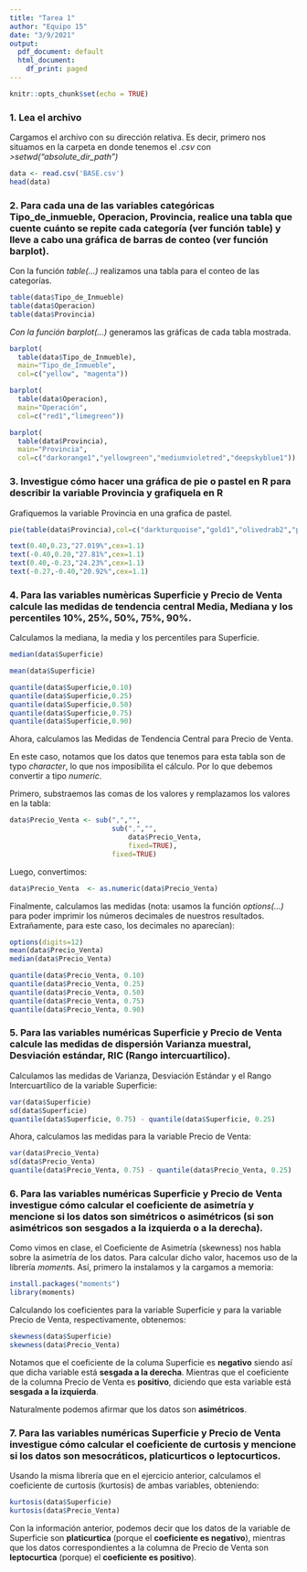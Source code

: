 ```yaml
---
title: "Tarea 1"
author: "Equipo 15"
date: "3/9/2021"
output:
  pdf_document: default
  html_document:
    df_print: paged
---
```


```r
knitr::opts_chunk$set(echo = TRUE)
```

### 1. Lea el archivo

Cargamos el archivo con su dirección relativa. Es decir, primero nos situamos en la carpeta en donde tenemos el *.csv* con *\>setwd("absolute_dir_path")*

```r
data <- read.csv('BASE.csv')
head(data)
```

### 2. Para cada una de las variables categóricas Tipo_de_inmueble, Operacion, Provincia, realice una tabla que cuente cuánto se repite cada categoría (ver función table) y lleve a cabo una gráfica de barras de conteo (ver función barplot).

Con la función *table(...)* realizamos una tabla para el conteo de las categorías.

```r
table(data$Tipo_de_Inmueble)
table(data$Operacion)
table(data$Provincia)
```

*Con la función barplot(...)* generamos las gráficas de cada tabla mostrada.

```r
barplot(
  table(data$Tipo_de_Inmueble), 
  main="Tipo_de_Inmueble", 
  col=c("yellow", "magenta"))
```

```r
barplot(
  table(data$Operacion), 
  main="Operación", 
  col=c("red1","limegreen"))
```

```r
barplot(
  table(data$Provincia),
  main="Provincia",
  col=c("darkorange1","yellowgreen","mediumvioletred","deepskyblue1"))
```

### 3. Investigue cómo hacer una gráfica de pie o pastel en R para describir la variable Provincia y grafiquela en R

Grafiquemos la variable Provincia en una grafica de pastel.

```r
pie(table(data$Provincia),col=c("darkturquoise","gold1","olivedrab2","plum1"))

text(0.40,0.23,"27.019%",cex=1.1)
text(-0.40,0.20,"27.81%",cex=1.1)
text(0.40,-0.23,"24.23%",cex=1.1)
text(-0.27,-0.40,"20.92%",cex=1.1)
```

### 4. Para las variables numèricas Superficie y Precio de Venta calcule las medidas de tendencia central Media, Mediana y los percentiles 10%, 25%, 50%, 75%, 90%.

Calculamos la mediana, la media y los percentiles para Superficie.

```r
median(data$Superficie)

mean(data$Superficie)

quantile(data$Superficie,0.10)
quantile(data$Superficie,0.25)
quantile(data$Superficie,0.50)
quantile(data$Superficie,0.75)
quantile(data$Superficie,0.90)
```

Ahora, calculamos las Medidas de Tendencia Central para Precio de Venta.

En este caso, notamos que los datos que tenemos para esta tabla son de typo *character*, lo que nos imposibilita el cálculo. Por lo que debemos convertir a tipo *numeric*.

Primero, substraemos las comas de los valores y remplazamos los valores en la tabla:

```r
data$Precio_Venta <- sub(",","", 
                         sub(",","", 
                             data$Precio_Venta,
                             fixed=TRUE), 
                         fixed=TRUE)
```

Luego, convertimos:

```r
data$Precio_Venta  <- as.numeric(data$Precio_Venta)
```

Finalmente, calculamos las medidas (nota: usamos la función *options(...)* para poder imprimir los números decimales de nuestros resultados. Extrañamente, para este caso, los decimales no aparecían):

```r
options(digits=12)
mean(data$Precio_Venta)
median(data$Precio_Venta)

quantile(data$Precio_Venta, 0.10)
quantile(data$Precio_Venta, 0.25)
quantile(data$Precio_Venta, 0.50)
quantile(data$Precio_Venta, 0.75)
quantile(data$Precio_Venta, 0.90)
```

### 5. Para las variables numéricas Superficie y Precio de Venta calcule las medidas de dispersión Varianza muestral, Desviación estándar, RIC (Rango intercuartílico).

Calculamos las medidas de Varianza, Desviación Estándar y el Rango Intercuartílico de la variable Superficie:

```r
var(data$Superficie)
sd(data$Superficie)
quantile(data$Superficie, 0.75) - quantile(data$Superficie, 0.25)
```

Ahora, calculamos las medidas para la variable Precio de Venta:

```r
var(data$Precio_Venta)
sd(data$Precio_Venta)
quantile(data$Precio_Venta, 0.75) - quantile(data$Precio_Venta, 0.25)
```

### 6. Para las variables numéricas Superficie y Precio de Venta investigue cómo calcular el coeficiente de asimetría y mencione si los datos son simétricos o asimétricos (si son asimétricos son sesgados a la izquierda o a la derecha).

Como vimos en clase, el Coeficiente de Asimetría (skewness) nos habla sobre la asimetría de los datos. Para calcular dicho valor, hacemos uso de la librería *moment*s. Así, primero la instalamos y la cargamos a memoria:

```r
install.packages("moments")
library(moments)
```

Calculando los coeficientes para la variable Superficie y para la variable Precio de Venta, respectivamente, obtenemos:

```r
skewness(data$Superficie)
skewness(data$Precio_Venta)
```

Notamos que el coeficiente de la columa Superficie es **negativo** siendo así que dicha variable está **sesgada a la derecha**. Mientras que el coeficiente de la columna Precio de Venta es **positivo**, diciendo que esta variable está **sesgada a la izquierda**.

Naturalmente podemos afirmar que los datos son **asimétricos**.

### 7. Para las variables numéricas Superficie y Precio de Venta investigue cómo calcular el coeficiente de curtosis y mencione si los datos son mesocráticos, platicurticos o leptocurticos.

Usando la misma librería que en el ejercicio anterior, calculamos el coeficiente de curtosis (kurtosis) de ambas variables, obteniendo:

```r
kurtosis(data$Superficie)
kurtosis(data$Precio_Venta)
```

Con la información anterior, podemos decir que los datos de la variable de Superficie son **platicurtica** (porque el **coeficiente es negativo**), mientras que los datos correspondientes a la columna de Precio de Venta son **leptocurtica** (porque) el **coeficiente es positivo**).
